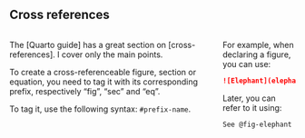 ## Cross references

:::: {.columns}
::: {.column}

The [Quarto guide] has a great section on [cross-references]. I cover only the main points.

To create a cross-referenceable figure, section or equation, you need to tag it with its corresponding prefix, respectively "fig", "sec" and "eq".

To tag it, use the following syntax: `#prefix-name`.

:::
::: {.column}

For example, when declaring a figure, you can use:

``` markdown
![Elephant](elephant.png){#fig-elephant}
```

Later, you can refer to it using:

``` markdown
See @fig-elephant for an illustration.
```

:::
::::